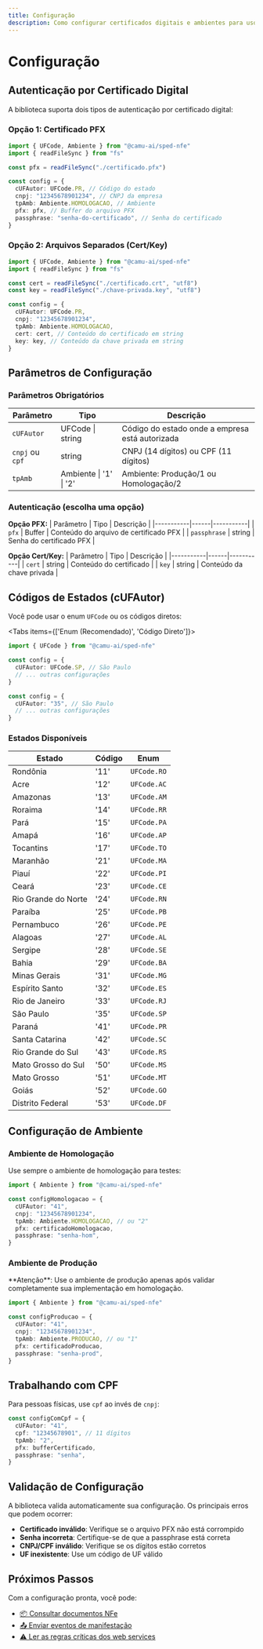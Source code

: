 ```yaml
---
title: Configuração
description: Como configurar certificados digitais e ambientes para uso da biblioteca
---
```



# Configuração

## Autenticação por Certificado Digital

A biblioteca suporta dois tipos de autenticação por certificado digital:

### Opção 1: Certificado PFX

```typescript
import { UFCode, Ambiente } from "@camu-ai/sped-nfe"
import { readFileSync } from "fs"

const pfx = readFileSync("./certificado.pfx")

const config = {
  cUFAutor: UFCode.PR, // Código do estado
  cnpj: "12345678901234", // CNPJ da empresa
  tpAmb: Ambiente.HOMOLOGACAO, // Ambiente
  pfx: pfx, // Buffer do arquivo PFX
  passphrase: "senha-do-certificado", // Senha do certificado
}
```

### Opção 2: Arquivos Separados (Cert/Key)

```typescript
import { UFCode, Ambiente } from "@camu-ai/sped-nfe"
import { readFileSync } from "fs"

const cert = readFileSync("./certificado.crt", "utf8")
const key = readFileSync("./chave-privada.key", "utf8")

const config = {
  cUFAutor: UFCode.PR,
  cnpj: "12345678901234",
  tpAmb: Ambiente.HOMOLOGACAO,
  cert: cert, // Conteúdo do certificado em string
  key: key, // Conteúdo da chave privada em string
}
```

## Parâmetros de Configuração

### Parâmetros Obrigatórios

| Parâmetro | Tipo | Descrição |
|-----------|------|-----------|
| `cUFAutor` | UFCode \| string | Código do estado onde a empresa está autorizada |
| `cnpj` ou `cpf` | string | CNPJ (14 dígitos) ou CPF (11 dígitos) |
| `tpAmb` | Ambiente \| '1' \| '2' | Ambiente: Produção/1 ou Homologação/2 |

### Autenticação (escolha uma opção)

**Opção PFX:**
| Parâmetro | Tipo | Descrição |
|-----------|------|-----------|
| `pfx` | Buffer | Conteúdo do arquivo de certificado PFX |
| `passphrase` | string | Senha do certificado PFX |

**Opção Cert/Key:**
| Parâmetro | Tipo | Descrição |
|-----------|------|-----------|
| `cert` | string | Conteúdo do certificado |
| `key` | string | Conteúdo da chave privada |

## Códigos de Estados (cUFAutor)

Você pode usar o enum `UFCode` ou os códigos diretos:

<Tabs items={['Enum (Recomendado)', 'Código Direto']}>
<Tab value="Enum (Recomendado)">

```typescript
import { UFCode } from "@camu-ai/sped-nfe"

const config = {
  cUFAutor: UFCode.SP, // São Paulo
  // ... outras configurações
}
```

</Tab>
<Tab value="Código Direto">

```typescript
const config = {
  cUFAutor: "35", // São Paulo
  // ... outras configurações
}
```

</Tab>
</Tabs>

### Estados Disponíveis

| Estado | Código | Enum |
|--------|--------|------|
| Rondônia | '11' | `UFCode.RO` |
| Acre | '12' | `UFCode.AC` |
| Amazonas | '13' | `UFCode.AM` |
| Roraima | '14' | `UFCode.RR` |
| Pará | '15' | `UFCode.PA` |
| Amapá | '16' | `UFCode.AP` |
| Tocantins | '17' | `UFCode.TO` |
| Maranhão | '21' | `UFCode.MA` |
| Piauí | '22' | `UFCode.PI` |
| Ceará | '23' | `UFCode.CE` |
| Rio Grande do Norte | '24' | `UFCode.RN` |
| Paraíba | '25' | `UFCode.PB` |
| Pernambuco | '26' | `UFCode.PE` |
| Alagoas | '27' | `UFCode.AL` |
| Sergipe | '28' | `UFCode.SE` |
| Bahia | '29' | `UFCode.BA` |
| Minas Gerais | '31' | `UFCode.MG` |
| Espírito Santo | '32' | `UFCode.ES` |
| Rio de Janeiro | '33' | `UFCode.RJ` |
| São Paulo | '35' | `UFCode.SP` |
| Paraná | '41' | `UFCode.PR` |
| Santa Catarina | '42' | `UFCode.SC` |
| Rio Grande do Sul | '43' | `UFCode.RS` |
| Mato Grosso do Sul | '50' | `UFCode.MS` |
| Mato Grosso | '51' | `UFCode.MT` |
| Goiás | '52' | `UFCode.GO` |
| Distrito Federal | '53' | `UFCode.DF` |

## Configuração de Ambiente

### Ambiente de Homologação

Use sempre o ambiente de homologação para testes:

```typescript
import { Ambiente } from "@camu-ai/sped-nfe"

const configHomologacao = {
  cUFAutor: "41",
  cnpj: "12345678901234",
  tpAmb: Ambiente.HOMOLOGACAO, // ou "2"
  pfx: certificadoHomologacao,
  passphrase: "senha-hom",
}
```

### Ambiente de Produção

<Callout type="warn">
**Atenção**: Use o ambiente de produção apenas após validar completamente sua implementação em homologação.
</Callout>

```typescript
import { Ambiente } from "@camu-ai/sped-nfe"

const configProducao = {
  cUFAutor: "41",
  cnpj: "12345678901234",
  tpAmb: Ambiente.PRODUCAO, // ou "1"
  pfx: certificadoProducao,
  passphrase: "senha-prod",
}
```

## Trabalhando com CPF

Para pessoas físicas, use `cpf` ao invés de `cnpj`:

```typescript
const configComCpf = {
  cUFAutor: "41",
  cpf: "12345678901", // 11 dígitos
  tpAmb: "2",
  pfx: bufferCertificado,
  passphrase: "senha",
}
```

## Validação de Configuração

A biblioteca valida automaticamente sua configuração. Os principais erros que podem ocorrer:

- **Certificado inválido**: Verifique se o arquivo PFX não está corrompido
- **Senha incorreta**: Certifique-se de que a passphrase está correta
- **CNPJ/CPF inválido**: Verifique se os dígitos estão corretos
- **UF inexistente**: Use um código de UF válido

## Próximos Passos

Com a configuração pronta, você pode:

- [📦 Consultar documentos NFe](/docs/consulta-nfe)
- [📤 Enviar eventos de manifestação](/docs/eventos)
- [⚠️ Ler as regras críticas dos web services](/docs/regras-web-services)